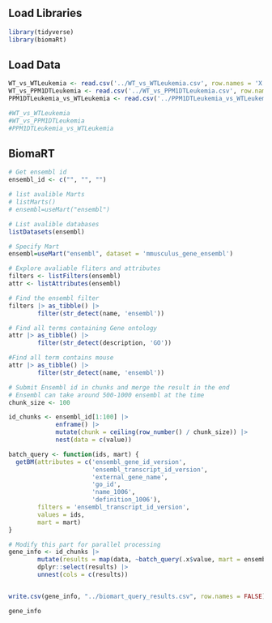 ## Load Libraries

```r
library(tidyverse)
library(biomaRt)
```

## Load Data

```r
WT_vs_WTLeukemia <- read.csv('../WT_vs_WTLeukemia.csv', row.names = 'X') 
WT_vs_PPM1DTLeukemia <- read.csv('../WT_vs_PPM1DTLeukemia.csv', row.names = 'X')
PPM1DTLeukemia_vs_WTLeukemia <- read.csv('../PPM1DTLeukemia_vs_WTLeukemia_clean.csv')

#WT_vs_WTLeukemia
#WT_vs_PPM1DTLeukemia
#PPM1DTLeukemia_vs_WTLeukemia
```

## BiomaRT

```r
# Get ensembl id
ensembl_id <- c("", "", "")

# list avalible Marts
# listMarts()
# ensembl=useMart("ensembl")

# List avalible databases
listDatasets(ensembl)

# Specify Mart
ensembl=useMart("ensembl", dataset = 'mmusculus_gene_ensembl')

# Explore avaliable fliters and attributes
filters <- listFilters(ensembl)
attr <- listAttributes(ensembl)

# Find the ensembl filter
filters |> as_tibble() |> 
        filter(str_detect(name, 'ensembl'))

# Find all terms containing Gene ontology
attr |> as_tibble() |> 
        filter(str_detect(description, 'GO'))

#Find all term contains mouse
attr |> as_tibble() |> 
        filter(str_detect(name, 'ensembl'))

# Submit Ensembl id in chunks and merge the result in the end
# Ensembl can take around 500-1000 ensembl at the time
chunk_size <- 100

id_chunks <- ensembl_id[1:100] |>  
             enframe() |>  
             mutate(chunk = ceiling(row_number() / chunk_size)) |> 
             nest(data = c(value))

batch_query <- function(ids, mart) {
  getBM(attributes = c('ensembl_gene_id_version',
                       'ensembl_transcript_id_version',
                       'external_gene_name',
                       'go_id',
                       'name_1006',
                       'definition_1006'),
        filters = 'ensembl_transcript_id_version', 
        values = ids, 
        mart = mart)
}

# Modify this part for parallel processing
gene_info <- id_chunks |> 
        mutate(results = map(data, ~batch_query(.x$value, mart = ensembl))) |> 
        dplyr::select(results) |> 
        unnest(cols = c(results))


write.csv(gene_info, "../biomart_query_results.csv", row.names = FALSE)
```

```r
gene_info
```
